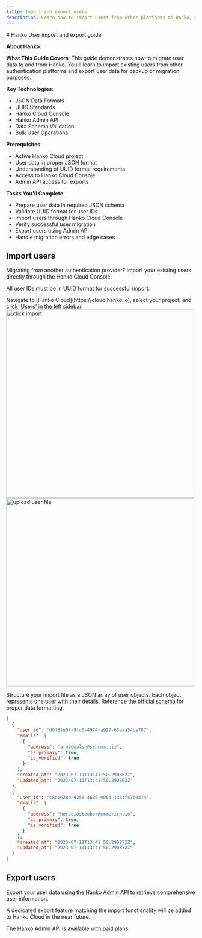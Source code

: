 ```yaml
---
title: Import and export users
description: Learn how to import users from other platforms to Hanko, as well as how to export users from Hanko.
---
```



<div class="hidden">
# Hanko User import and export guide

**About Hanko**:
<HankoAbout />

**What This Guide Covers**: This guide demonstrates how to migrate user data to and from Hanko. You'll learn to import existing users from other authentication platforms and export user data for backup or migration purposes.

**Key Technologies**: 
- JSON Data Formats
- UUID Standards
- Hanko Cloud Console
- Hanko Admin API
- Data Schema Validation
- Bulk User Operations

**Prerequisites**: 
- Active Hanko Cloud project
- User data in proper JSON format
- Understanding of UUID format requirements
- Access to Hanko Cloud Console
- Admin API access for exports

**Tasks You'll Complete**:
- Prepare user data in required JSON schema
- Validate UUID format for user IDs
- Import users through Hanko Cloud Console
- Verify successful user migration
- Export users using Admin API
- Handle migration errors and edge cases
</div>

## Import users

Migrating from another authentication provider? Import your existing users directly through the Hanko Cloud Console.

<Note>All user IDs must be in UUID format for successful import.</Note>

<Steps>
  <Step title="Access the Users section">
    Navigate to [Hanko Cloud](https://cloud.hanko.io), select your project,
    and click 'Users' in the left sidebar.
  </Step>
  <Step title="Start the import process">
    <Frame>
      <img
        src="/images/import-export-users/click-import.png"
        alt="click import"
        width="500"
        style={{ borderRadius: "0.5rem" }}
      />
    </Frame>
  </Step>
  <Step title="Upload and import your user data">
    <Frame>
      <img
        src="/images/import-export-users/upload-file.png"
        alt="upload user file"
        width="500"
        style={{ borderRadius: "0.5rem" }}
      />
    </Frame>
  </Step>
</Steps>

<Note>

Structure your import file as a JSON array of user objects. Each object represents one user with their details. Reference the official [schema](https://raw.githubusercontent.com/teamhanko/hanko/backend/v0.9.1/backend/json_schema/hanko.user_import.json) for proper data formatting.

```json users.json
[
  {
    "user_id": "d0f8fe0f-9fd0-4974-a927-63aaa54be787",
    "emails": [
      {
        "address": "arvidwalsh@schumm.biz",
        "is_primary": true,
        "is_verified": true
      }
    ],
    "created_at": "2023-07-11T13:41:50.290862Z",
    "updated_at": "2023-07-11T13:41:50.290862Z"
  },
  {
    "user_id": "c8d1628d-9258-4686-9063-1334fc7b0a7a",
    "emails": [
      {
        "address": "horaciosteuber@emmerich.io",
        "is_primary": true,
        "is_verified": true
      }
    ],
    "created_at": "2023-07-11T13:41:50.290872Z",
    "updated_at": "2023-07-11T13:41:50.290872Z"
  }
]
```

</Note>

## Export users

Export your user data using the [Hanko Admin API](https://docs.hanko.io/api-reference/admin/user-management/get-a-list-of-users) to retrieve comprehensive user information.

A dedicated export feature matching the import functionality will be added to Hanko Cloud in the near future.

<Note>The Hanko Admin API is available with paid plans.</Note>
